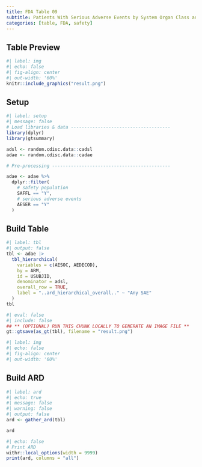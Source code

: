 ```yaml
---
title: FDA Table 09
subtitle: Patients With Serious Adverse Events by System Organ Class and Preferred Term, Safety Population, Pooled Analyses
categories: [table, FDA, safety]
---
```


::: panel-tabset
## Table Preview

```r
#| label: img
#| echo: false
#| fig-align: center
#| out-width: '60%'
knitr::include_graphics("result.png")
```

## Setup

```r
#| label: setup
#| message: false
# Load libraries & data -------------------------------------
library(dplyr)
library(gtsummary)

adsl <- random.cdisc.data::cadsl
adae <- random.cdisc.data::cadae

# Pre-processing --------------------------------------------

adae <- adae %>%
  dplyr::filter(
    # safety population
    SAFFL == "Y", 
    # serious adverse events
    AESER == "Y"
  )

```


## Build Table

```r
#| label: tbl
#| output: false
tbl <- adae |>
  tbl_hierarchical(
    variables = c(AESOC, AEDECOD),
    by = ARM,
    id = USUBJID,
    denominator = adsl,
    overall_row = TRUE,
    label = "..ard_hierarchical_overall.." ~ "Any SAE"
  )
tbl
```

```r
#| eval: false
#| include: false
## ** (OPTIONAL) RUN THIS CHUNK LOCALLY TO GENERATE AN IMAGE FILE **
gt::gtsave(as_gt(tbl), filename = "result.png")
```

```r
#| label: img
#| echo: false
#| fig-align: center
#| out-width: '60%'
```

## Build ARD

```r
#| label: ard
#| echo: true
#| message: false
#| warning: false
#| output: false
ard <- gather_ard(tbl)

ard
```

```r
#| echo: false
# Print ARD
withr::local_options(width = 9999)
print(ard, columns = "all")
```
:::
